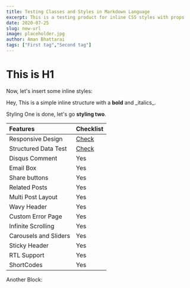```yaml
---
title: Testing Classes and Styles in Markdown Language
excerpt: This is a testing product for inline CSS styles with props
date: 2020-07-25
slug: new-url
image: placeholder.jpg
author: Aman Bhattarai
tags: ["First tag","Second tag"]
---
```


# This is H1

Now, let's insert some inline styles:

<Div bg="muted" p="5" borderTop="8px solid" borderColor="primary">
 Hey, This is a simple inline structure with a <b>bold</b> and _italics_.
</Div>    

Styling One is done, let's go **styling two**.

<Block src="buttons" demo="https://www.google.com" download="https://www.facebook.com"/>

<table class="features"><thead>
<tr style="text-align: left;"><th>Features</th> <th>Checklist</th></tr>
</thead> <tbody>
<tr><td>Responsive Design</td> <td><a href="https://search.google.com/test/mobile-friendly?id=jSvz8zoho6vR_XVkfqvehw" rel="nofollow noopener noreferrer" target="_blank">Check</a></td></tr>
<tr><td>Structured Data Test<br /></td> <td><a href="https://search.google.com/structured-data/testing-tool/u/0/#url=https%3A%2F%2Fsalbuta-gradient-1.blogspot.com%2F" rel="nofollow noopener noreferrer" target="_blank">Check</a></td></tr>
<tr><td>Disqus Comment</td> <td>Yes</td></tr>
<tr><td>Email Box</td> <td>Yes</td></tr>
<tr><td>Share buttons</td> <td>Yes</td></tr>
<tr><td>Related Posts</td> <td>Yes</td></tr>
<tr><td>Multi Post Layout</td> <td>Yes</td></tr>
<tr><td>Wavy Header</td> <td>Yes</td></tr>
<tr><td>Custom Error Page</td> <td>Yes</td></tr>
<tr><td>Infinite Scrolling</td> <td>Yes</td></tr>
<tr><td>Carousels and Sliders</td> <td>Yes</td></tr>
<tr><td>Sticky Header</td> <td>Yes</td></tr>
<tr><td>RTL Support</td> <td>Yes</td></tr>
<tr><td>ShortCodes</td> <td>Yes</td></tr>
</tbody></table>

Another Block:

<Block src="hero"/>